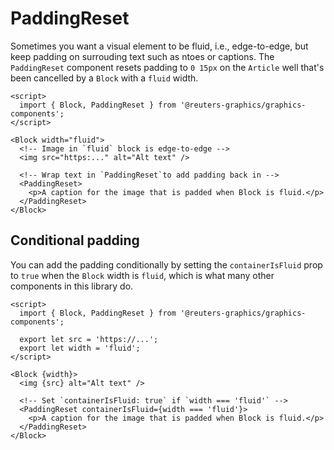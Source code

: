 

<Meta of={PaddingResetStories} />

# PaddingReset

Sometimes you want a visual element to be fluid, i.e., edge-to-edge, but keep padding on surrouding text such as ntoes or captions. The `PaddingReset` component resets padding to `0 15px` on the `Article` well that's been cancelled by a `Block` with a `fluid` width.

```svelte
<script>
  import { Block, PaddingReset } from '@reuters-graphics/graphics-components';
</script>

<Block width="fluid">
  <!-- Image in `fluid` block is edge-to-edge -->
  <img src="https:..." alt="Alt text" />

  <!-- Wrap text in `PaddingReset`to add padding back in -->
  <PaddingReset>
    <p>A caption for the image that is padded when Block is fluid.</p>
  </PaddingReset>
</Block>
```

<Canvas of={PaddingResetStories.Demo} />

## Conditional padding

You can add the padding conditionally by setting the `containerIsFluid` prop to `true` when the `Block` width is `fluid`, which is what many other components in this library do.

```svelte
<script>
  import { Block, PaddingReset } from '@reuters-graphics/graphics-components';

  export let src = 'https://...';
  export let width = 'fluid';
</script>

<Block {width}>
  <img {src} alt="Alt text" />

  <!-- Set `containerIsFluid: true` if `width === 'fluid'` -->
  <PaddingReset containerIsFluid={width === 'fluid'}>
    <p>A caption for the image that is padded when Block is fluid.</p>
  </PaddingReset>
</Block>
```
